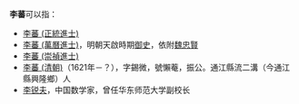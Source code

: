 '''李蕃'''可以指：
* [[李蕃_(正統進士)|李蕃 (正統進士)]]
* [[李蕃_(萬曆進士)|李蕃 (萬曆進士)]]，明朝天啟時期[[御史|御史]]，依附[[魏忠賢|魏忠賢]]
* [[李蕃_(崇禎進士)|李蕃 (崇禎進士)]]
* [[李蕃_(清朝)|李蕃 (清朝)]]（1621年－？），字錫微，號懶菴，振公。通江縣流二溝（今通江縣興隆鄉）人
* [[李锐夫|李锐夫]]，中国数学家，曾任华东师范大学副校长

{{disambig|Cat=二字李姓人名消歧義}}